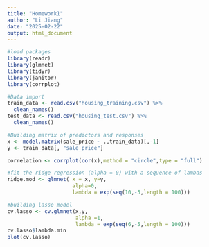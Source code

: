 ```yaml
---
title: "Homework1"
author: "Li Jiang"
date: "2025-02-22"
output: html_document
---
```


```r
#load packages
library(readr)
library(glmnet)
library(tidyr)
library(janitor)
library(corrplot)
```

```r
#Data import
train_data <- read.csv("housing_training.csv") %>%
  clean_names()
test_data <- read.csv("housing_test.csv") %>%
  clean_names()
```

```r
#Building matrix of predictors and responses
x <- model.matrix(sale_price ~ .,train_data)[,-1]
y <- train_data[, "sale_price"]

correlation <- corrplot(cor(x),method = "circle",type = "full")

```

```r
#fit the ridge regression (alpha = 0) with a sequence of lambas
ridge.mod <- glmnet( x = x, y=y,
                     alpha=0,
                     lambda = exp(seq(10,-5,length = 100)))
```

```r
#building lasso model
cv.lasso <- cv.glmnet(x,y,
                      alpha =1,
                      lambda = exp(seq(6,-5,length = 100)))
cv.lasso$lambda.min
plot(cv.lasso)
```

